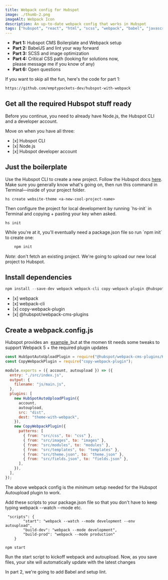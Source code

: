 ```yaml
---
title: Webpack config for Hubspot
image: ./thumb-2.png
imageAlt: Webpack Icon
description: An up-to-date webpack config that works in Hubspot
tags: ["hubspot", "react", "html", "scss", "webpack", "babel", "javascript"]
---
```


<ul class='parts-list'>
  <li>
    <b>Part 1:</b> Hubspot CMS Boilerplate and Webpack setup
  </li>
  <li>
    <b>Part 2:</b> BabelJS and lint your way forward
  </li>
  <li>
    <b>Part 3:</b> SCSS and image optimization
  </li>
  <li>
    <b>Part 4:</b> Critical CSS path (looking for solutions now,
    <br />
    please message me if you know of any)
  </li>
  <li>
    <b>Part 6:</b> Open questions
  </li>
</ul>

<p>If you want to skip all the fun, here's the code for part 1:</p>

```html
https://github.com/emptypockets-dev/hubspot-with-webpack
```

<h2>Get all the required Hubspot stuff ready</h2>
<p>
  Before you continue, you need to already have Node.js, the Hubspot CLI and a
  developer account.
</p>
<p>Move on when you have all three:</p>
<ul class='parts-list'>
  <li>[x] Hubspot CLI</li>
  <li>[x] Node.js</li>
  <li>[x] Hubspot developer account</li>
</ul>

<h2>Just the boilerplate</h2>
<p>
  Use the Hubspot CLI to create a new project. Follow the Hubspot docs
  <a href='https://github.com/HubSpot/cms-theme-boilerplate'> here</a>. Make sure
  you generally know what's going on, then run this command in Terminal—inside of
  your project folder.
</p>

```
hs create website-theme <a-new-cool-project-name>
```

<p>
  Then configure the project for local development by running `hs-init` in
  Terminal and copying + pasting your key when asked.
</p>

```
hs init
```

<p>
  While you're at it, you'll eventually need a package.json file so run `npm
  init` to create one:
</p>

```js
    npm init
```

<p>
  <em>Note</em>: don't fetch an existing project. We're going to upload our new
  local project to Hubspot.
</p>

<h2>Install dependencies</h2>

```js
npm install --save-dev webpack webpack-cli copy-webpack-plugin @hubspot/webpack-cms-plugins
```

<ul class='parts-list'>
  <li>[x] webpack</li>
  <li>[x] webpack-cli</li>
  <li>[x] copy-webpack-plugin</li>
  <li>[x] @hubspot/webpack-cms-plugins</li>
</ul>

<h2>Create a webpack.config.js</h2>
<p>
  Hubspot provides an&nbsp;
  <a href='https://www.npmjs.com/package/@hubspot/webpack-cms-plugins'>
    example&nbsp;
  </a>
  but at the momen tit needs some tweaks to support Webpack 5 + the required
  plugin updates
</p>

```js
const HubSpotAutoUploadPlugin = require("@hubspot/webpack-cms-plugins/HubSpotAutoUploadPlugin");
const CopyWebpackPlugin = require("copy-webpack-plugin");

module.exports = ({ account, autoupload }) => ({
  entry: "./src/index.js",
  output: {
    filename: "js/main.js",
  },
  plugins: [
    new HubSpotAutoUploadPlugin({
      account,
      autoupload,
      src: "dist",
      dest: "theme-with-webpack",
    }),
    new CopyWebpackPlugin({
      patterns: [
        { from: "src/css", to: "css" },
        { from: "src/images", to: "images" },
        { from: "src/modules", to: "modules" },
        { from: "src/templates", to: "templates" },
        { from: "src/theme.json", to: "theme.json" },
        { from: "src/fields.json", to: "fields.json" },
      ],
    }),
  ],
});
```

<p>
  The above webpack config is the <em>minimum</em> setup needed for the Hubspot
  Autoupload plugin to work.
</p>

<p>
  Add these scripts to your package.json file so that you don't have to keep
  typing webpack --watch --mode etc.
</p>

```
 "scripts": {
        "start": "webpack --watch --mode development --env autoupload",
        "build-dev": "webpack --mode development",
        "build-prod": "webpack --mode production"
    }
```

```
npm start
```

<p>
  Run the start script to kickoff webpack and autoupload. Now, as you save
  files, your site will automatically update with the latest changes
</p>

<p>In part 2, we're going to add Babel and setup lint.</p>
